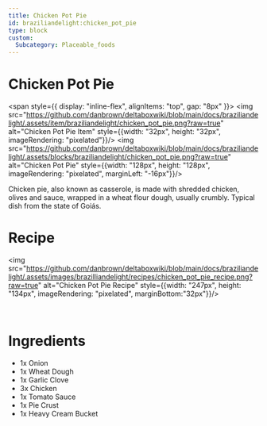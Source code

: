 ```yaml
---
title: Chicken Pot Pie
id: braziliandelight:chicken_pot_pie
type: block
custom:
  Subcategory: Placeable_foods
---
```


# Chicken Pot Pie

<span style={{ display: "inline-flex", alignItems: "top", gap: "8px" }}>
  <img src="https://github.com/danbrown/deltaboxwiki/blob/main/docs/braziliandelight/.assets/item/braziliandelight/chicken_pot_pie.png?raw=true"
         alt="Chicken Pot Pie Item" style={{width: "32px", height: "32px", imageRendering: "pixelated"}}/>
  <img src="https://github.com/danbrown/deltaboxwiki/blob/main/docs/braziliandelight/.assets/blocks/braziliandelight/chicken_pot_pie.png?raw=true"
         alt="Chicken Pot Pie" style={{width: "128px", height: "128px", imageRendering: "pixelated", marginLeft: "-16px"}}/>
</span>

Chicken pie, also known as casserole, is made with shredded chicken, olives and sauce, wrapped in a wheat flour dough, usually crumbly.
Typical dish from the state of Goiás.

# Recipe

<img src="https://github.com/danbrown/deltaboxwiki/blob/main/docs/braziliandelight/.assets/images/brazilliandelight/recipes/chicken_pot_pie_recipe.png?raw=true" alt="Chicken Pot Pie Recipe" style={{width: "247px", height: "134px", imageRendering: "pixelated", marginBottom:"32px"}}/>

<br/>

# Ingredients

- 1x Onion
- 1x Wheat Dough
- 1x Garlic Clove
- 3x Chicken
- 1x Tomato Sauce
- 1x Pie Crust
- 1x Heavy Cream Bucket